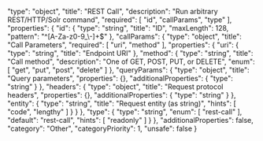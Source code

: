   "type": "object",
  "title": "REST Call",
  "description": "Run arbitrary REST/HTTP/Solr command",
  "required": [
    "id",
    "callParams",
    "type"
  ],
  "properties": {
    "id": {
      "type": "string",
      "title": "ID",
      "maxLength": 128,
      "pattern": "^[A-Za-z0-9_\\-]+$"
    },
    "callParams": {
      "type": "object",
      "title": "Call Parameters",
      "required": [
        "uri",
        "method"
      ],
      "properties": {
        "uri": {
          "type": "string",
          "title": "Endpoint URI"
        },
        "method": {
          "type": "string",
          "title": "Call method",
          "description": "One of GET, POST, PUT, or DELETE",
          "enum": [
            "get",
            "put",
            "post",
            "delete"
          ]
        },
        "queryParams": {
          "type": "object",
          "title": "Query parameters",
          "properties": {},
          "additionalProperties": {
            "type": "string"
          }
        },
        "headers": {
          "type": "object",
          "title": "Request protocol headers",
          "properties": {},
          "additionalProperties": {
            "type": "string"
          }
        },
        "entity": {
          "type": "string",
          "title": "Request entity (as string)",
          "hints": [
            "code",
            "lengthy"
          ]
        }
      }
    },
    "type": {
      "type": "string",
      "enum": [
        "rest-call"
      ],
      "default": "rest-call",
      "hints": [
        "readonly"
      ]
    }
  },
  "additionalProperties": false,
  "category": "Other",
  "categoryPriority": 1,
  "unsafe": false
}

